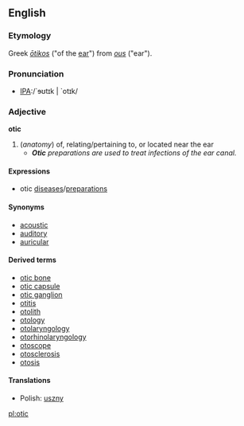 ==English==
===Etymology===
Greek ''[[ōtikos]]'' ("of the [[ear]]") from ''[[ous]]'' ("ear").

===Pronunciation===
*[[Pronunciation guide|IPA]]:/`ɘʊtɪk | `otɪk/

===Adjective===
'''otic''' 

# (''anatomy'') of, relating/pertaining to, or located near the ear
#*'''''Otic''' preparations are used to treat infections of the ear canal.''

====Expressions====
*otic [[disease]]s/[[preparation]]s

====Synonyms====
*[[acoustic]]
*[[auditory]]
*[[auricular]]

====Derived terms====
*[[otic bone]]
*[[otic capsule]]
*[[otic ganglion]]
*[[otitis]]
*[[otolith]]
*[[otology]]
*[[otolaryngology]]
*[[otorhinolaryngology]]
*[[otoscope]]
*[[otosclerosis]]
*[[otosis]]

====Translations====
*Polish: [[uszny]]

[[pl:otic]]